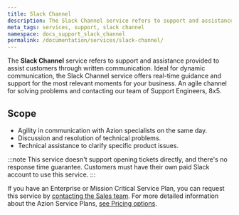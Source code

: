 ```yaml
---
title: Slack Channel
description: The Slack Channel service refers to support and assistance provided to assist customers through written communication.
meta_tags: services, support, slack channel
namespace: docs_support_slack_channel
permalink: /documentation/services/slack-channel/
---
```


The **Slack Channel** service refers to support and assistance provided to assist customers through written communication. Ideal for dynamic communication, the Slack Channel service offers real-time guidance and support for the most relevant moments for your business. An agile channel for solving problems and contacting our team of Support Engineers, 8x5.

## Scope

- Agility in communication with Azion specialists on the same day.
- Discussion and resolution of technical problems.
- Technical assistance to clarify specific product issues.

:::note
This service doesn't support opening tickets directly, and there's no response time guarantee. Customers must have their own paid Slack account to use this service.
:::

If you have an Enterprise or Mission Critical Service Plan, you can request this service by [contacting the Sales team](https://www.azion.com/en/contact-sales/). For more detailed information about the Azion Service Plans, [see Pricing options](https://www.azion.com/en/pricing).